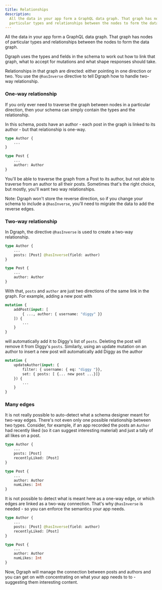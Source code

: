 ```yaml
---
title: Relationships
description:
  All the data in your app form a GraphQL data graph. That graph has nodes of
  particular types and relationships between the nodes to form the data graph.
---
```



<DgraphWIP />

All the data in your app form a GraphQL data graph. That graph has nodes of
particular types and relationships between the nodes to form the data graph.

Dgraph uses the types and fields in the schema to work out how to link that
graph, what to accept for mutations and what shape responses should take.

Relationships in that graph are directed: either pointing in one direction or
two. You use the `@hasInverse` directive to tell Dgraph how to handle two-way
relationship.

### One-way relationship

If you only ever need to traverse the graph between nodes in a particular
direction, then your schema can simply contain the types and the relationship.

In this schema, posts have an author - each post in the graph is linked to its
author - but that relationship is one-way.

```graphql
type Author {
    ...
}

type Post {
    ...
    author: Author
}
```

You'll be able to traverse the graph from a Post to its author, but not able to
traverse from an author to all their posts. Sometimes that's the right choice,
but mostly, you'll want two way relationships.

Note: Dgraph won't store the reverse direction, so if you change your schema to
include a `@hasInverse`, you'll need to migrate the data to add the reverse
edges.

### Two-way relationship

In Dgraph, the directive `@hasInverse` is used to create a two-way relationship.

```graphql
type Author {
    ...
    posts: [Post] @hasInverse(field: author)
}

type Post {
    ...
    author: Author
}
```

With that, `posts` and `author` are just two directions of the same link in the
graph. For example, adding a new post with

```graphql
mutation {
    addPost(input: [
        { ..., author: { username: "diggy" }}
    ]) {
        ...
    }
}
```

will automatically add it to Diggy's list of `posts`. Deleting the post will
remove it from Diggy's `posts`. Similarly, using an update mutation on an author
to insert a new post will automatically add Diggy as the author

```graphql
mutation {
    updateAuthor(input: {
        filter: { username: { eq: "diggy "}},
        set: { posts: [ {... new post ...}]}
    }) {
        ...
    }
}
```

### Many edges

It is not really possible to auto-detect what a schema designer meant for
two-way edges. There's not even only one possible relationship between two
types. Consider, for example, if an app recorded the posts an `Author` had
recently liked (so it can suggest interesting material) and just a tally of all
likes on a post.

```graphql
type Author {
    ...
    posts: [Post]
    recentlyLiked: [Post]
}

type Post {
    ...
    author: Author
    numLikes: Int
}
```

It is not possible to detect what is meant here as a one-way edge, or which
edges are linked as a two-way connection. That's why `@hasInverse` is needed -
so you can enforce the semantics your app needs.

```graphql
type Author {
    ...
    posts: [Post] @hasInverse(field: author)
    recentlyLiked: [Post]
}

type Post {
    ...
    author: Author
    numLikes: Int
}
```

Now, Dgraph will manage the connection between posts and authors and you can get
on with concentrating on what your app needs to to - suggesting them interesting
content.
